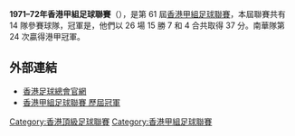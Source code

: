 '''1971–72年香港甲組足球聯賽'''（{{lang-en|Hong Kong First Division Football League}}），是第 61 屆[[香港甲組足球聯賽|香港甲組足球聯賽]]，本屆聯賽共有 14 隊參賽球隊，冠軍是{{fc|南華}}，他們以 26 場 15 勝 7 和 4 合共取得 37 分。南華隊第 24 次贏得港甲冠軍。

== 外部連結 ==
*[https://www.hkfa.com/ 香港足球總會官網]{{Wayback|url=https://www.hkfa.com/ |date=20190103174738 }}
*[http://www.rsssf.com/tablesh/hkchamp.html 香港甲組足球聯賽 歷屆冠軍]{{Wayback|url=http://www.rsssf.com/tablesh/hkchamp.html |date=20120205190654 }}

{{港甲賽季}}

[[Category:香港頂級足球聯賽|Category:香港頂級足球聯賽]]
[[Category:香港甲組足球聯賽|Category:香港甲組足球聯賽]]


{{soccer-stub}}